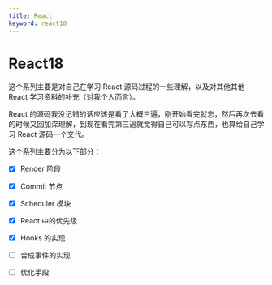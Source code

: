 ```yaml
---
title: React
keyword: react18
---
```


# React18

这个系列主要是对自己在学习 React 源码过程的一些理解，以及对其他其他 React 学习资料的补充（对我个人而言）。

React 的源码我没记错的话应该是看了大概三遍，刚开始看完就忘，然后再次去看的时候又回加深理解，到现在看完第三遍就觉得自己可以写点东西，也算给自己学习 React 源码一个交代。

这个系列主要分为以下部分：

- [x] Render 阶段

- [x] Commit 节点

- [x] Scheduler 模块

- [x] React 中的优先级

- [x] Hooks 的实现

- [ ] 合成事件的实现

- [ ] 优化手段
